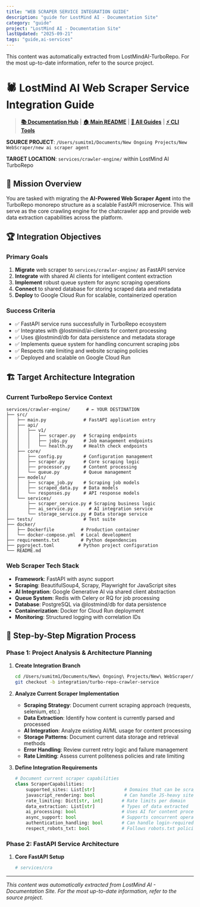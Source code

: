 ```yaml
---
title: "WEB SCRAPER SERVICE INTEGRATION GUIDE"
description: "guide for LostMind AI - Documentation Site"
category: "guide"
project: "LostMind AI - Documentation Site"
lastUpdated: "2025-09-21"
tags: "guide,ai-services"
---
```


<Info>
This content was automatically extracted from LostMindAI-TurboRepo.
For the most up-to-date information, refer to the source project.
</Info>

# 🕷️ LostMind AI Web Scraper Service Integration Guide

> **[📚 Documentation Hub](../README.md)** | **[🏠 Main README](../../README.md)** | **[🔧 All Guides](../README.md#integration-guides)** | **[⚡ CLI Tools](CLI_DEVELOPMENT_TOOLKIT.md)**

**SOURCE PROJECT**: `/Users/sumitm1/Documents/New Ongoing Projects/New WebScraper/new ai scraper agent`

**TARGET LOCATION**: `services/crawler-engine/` within LostMind AI TurboRepo

## 🎯 Mission Overview

You are tasked with migrating the **AI-Powered Web Scraper Agent** into the TurboRepo monorepo structure as a scalable FastAPI microservice. This will serve as the core crawling engine for the chatcrawler app and provide web data extraction capabilities across the platform.

## 🏆 Integration Objectives

### Primary Goals
1. **Migrate** web scraper to `services/crawler-engine/` as FastAPI service
2. **Integrate** with shared AI clients for intelligent content extraction
3. **Implement** robust queue system for async scraping operations
4. **Connect** to shared database for storing scraped data and metadata
5. **Deploy** to Google Cloud Run for scalable, containerized operation

### Success Criteria
- ✅ FastAPI service runs successfully in TurboRepo ecosystem
- ✅ Integrates with @lostmind/ai-clients for content processing
- ✅ Uses @lostmind/db for data persistence and metadata storage
- ✅ Implements queue system for handling concurrent scraping jobs
- ✅ Respects rate limiting and website scraping policies
- ✅ Deployed and scalable on Google Cloud Run

## 🏗️ Target Architecture Integration

### Current TurboRepo Service Context
```
services/crawler-engine/      # ← YOUR DESTINATION
├── src/
│   ├── main.py              # FastAPI application entry
│   ├── api/
│   │   ├── v1/
│   │   │   ├── scraper.py   # Scraping endpoints
│   │   │   ├── jobs.py      # Job management endpoints
│   │   │   └── health.py    # Health check endpoints
│   ├── core/
│   │   ├── config.py        # Configuration management
│   │   ├── scraper.py       # Core scraping logic
│   │   ├── processor.py     # Content processing
│   │   └── queue.py         # Queue management
│   ├── models/
│   │   ├── scrape_job.py    # Scraping job models
│   │   ├── scraped_data.py  # Data models
│   │   └── responses.py     # API response models
│   └── services/
│       ├── scraper_service.py # Scraping business logic
│       ├── ai_service.py      # AI integration service
│       └── storage_service.py # Data storage service
├── tests/                   # Test suite
├── docker/
│   ├── Dockerfile          # Production container
│   └── docker-compose.yml  # Local development
├── requirements.txt        # Python dependencies
├── pyproject.toml         # Python project configuration
└── README.md
```

### Web Scraper Tech Stack
- **Framework**: FastAPI with async support
- **Scraping**: BeautifulSoup4, Scrapy, Playwright for JavaScript sites
- **AI Integration**: Google Generative AI via shared client abstraction
- **Queue System**: Redis with Celery or RQ for job processing
- **Database**: PostgreSQL via @lostmind/db for data persistence
- **Containerization**: Docker for Cloud Run deployment
- **Monitoring**: Structured logging with correlation IDs

## 🔄 Step-by-Step Migration Process

### Phase 1: Project Analysis & Architecture Planning

1. **Create Integration Branch**
   ```bash
   cd /Users/sumitm1/Documents/New\ Ongoing\ Projects/New\ WebScraper/new\ ai\ scraper\ agent
   git checkout -b integration/turbo-repo-crawler-service
   ```

2. **Analyze Current Scraper Implementation**
   - **Scraping Strategy**: Document current scraping approach (requests, selenium, etc.)
   - **Data Extraction**: Identify how content is currently parsed and processed
   - **AI Integration**: Analyze existing AI/ML usage for content processing
   - **Storage Patterns**: Document current data storage and retrieval methods
   - **Error Handling**: Review current retry logic and failure management
   - **Rate Limiting**: Assess current politeness policies and rate limiting

3. **Define Integration Requirements**
   ```python
   # Document current scraper capabilities
   class ScraperCapabilities:
       supported_sites: List[str]           # Domains that can be scraped
       javascript_rendering: bool           # Can handle JS-heavy sites
       rate_limiting: Dict[str, int]       # Rate limits per domain
       data_extraction: List[str]          # Types of data extracted
       ai_processing: bool                 # Uses AI for content processing
       async_support: bool                 # Supports concurrent operations
       authentication_handling: bool       # Can handle login-required sites
       respect_robots_txt: bool            # Follows robots.txt policies
   ```

### Phase 2: FastAPI Service Architecture

1. **Core FastAPI Setup**
   ```python
   # services/cra

---
*This content was automatically extracted from LostMind AI - Documentation Site. For the most up-to-date information, refer to the source project.*
